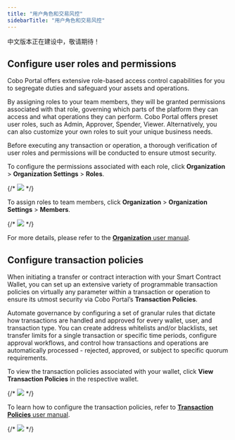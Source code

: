 ```yaml
---
title: "用户角色和交易风控"
sidebarTitle: "用户角色和交易风控"
---
```


<Warning>中文版本正在建设中，敬请期待！</Warning>

## Configure user roles and permissions

Cobo Portal offers extensive role-based access control capabilities for you to segregate duties and safeguard your assets and operations.

By assigning roles to your team members, they will be granted permissions associated with that role, governing which parts of the platform they can access and what operations they can perform. Cobo Portal offers preset user roles, such as Admin, Approver, Spender, Viewer. Alternatively, you can also customize your own roles to suit your unique business needs.

Before executing any transaction or operation, a thorough verification of user roles and permissions will be conducted to ensure utmost security.

To configure the permissions associated with each role, click **Organization** > **Organization Settings** > **Roles**.

{/* <img src="/cn/images/smart-contract-wallet/user-roles-tx-policies-1.png"/> */}

To assign roles to team members, click **Organization** > **Organization Settings** > **Members**.

{/* <img src="/cn/images/smart-contract-wallet/user-roles-tx-policies-2.png"/> */}

For more details, please refer to the [**Organization** user manual](/cn/portal/organization/introduction).


## Configure transaction policies

When initiating a transfer or contract interaction with your Smart Contract Wallet, you can set up an extensive variety of programmable transaction policies on virtually any parameter within a transaction or operation to ensure its utmost security via Cobo Portal’s **Transaction Policies**.

Automate governance by configuring a set of granular rules that dictate how transactions are handled and approved for every wallet, user, and transaction type. You can create address whitelists and/or blacklists, set transfer limits for a single transaction or specific time periods, configure approval workflows, and control how transactions and operations are automatically processed - rejected, approved, or subject to specific quorum requirements.

To view the transaction policies associated with your wallet, click **View Transaction Policies** in the respective wallet.

{/* <img src="/cn/images/smart-contract-wallet/user-roles-tx-policies-3.png"/> */}

To learn how to configure the transaction policies, refer to [**Transaction Policies** user manual](/cn/portal/risk-controls/tx-policies-overview).

{/* <img src="/cn/images/smart-contract-wallet/user-roles-tx-policies-4.png"/> */}
